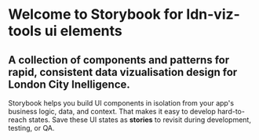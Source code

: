 
<Meta title="Ui/Introduction" />

# Welcome to Storybook for ldn-viz-tools ui elements

## A collection of components and patterns for rapid, consistent data vizualisation design for London City Inelligence.

Storybook helps you build UI components in isolation from your app's business logic, data, and context.
That makes it easy to develop hard-to-reach states. Save these UI states as **stories** to revisit during development, testing, or QA.
